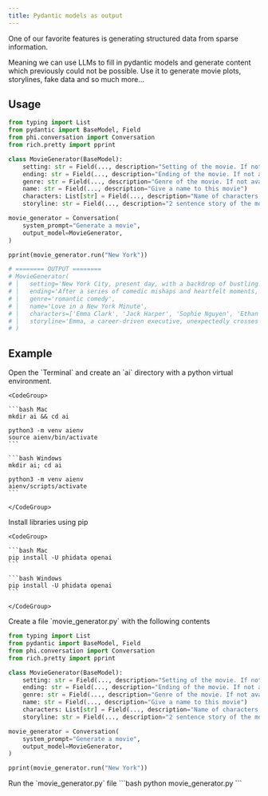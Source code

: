 ```yaml
---
title: Pydantic models as output
---
```


One of our favorite features is generating structured data from sparse information.

Meaning we can use LLMs to fill in pydantic models and generate content which previously could not be possible. Use it to generate movie plots, storylines, fake data and so much more...

## Usage

```python movie_generator.py
from typing import List
from pydantic import BaseModel, Field
from phi.conversation import Conversation
from rich.pretty import pprint

class MovieGenerator(BaseModel):
    setting: str = Field(..., description="Setting of the movie. If not available, provide a random setting.")
    ending: str = Field(..., description="Ending of the movie. If not available, provide a happy ending.")
    genre: str = Field(..., description="Genre of the movie. If not available, select romantic comedy.")
    name: str = Field(..., description="Give a name to this movie")
    characters: List[str] = Field(..., description="Name of characters for this movie.")
    storyline: str = Field(..., description="2 sentence story of the movie.")

movie_generator = Conversation(
    system_prompt="Generate a movie",
    output_model=MovieGenerator,
)

pprint(movie_generator.run("New York"))

# ======== OUTPUT ========
# MovieGenerator(
# │   setting='New York City, present day, with a backdrop of bustling urban life and the occasional serene moment in Central Park.',
# │   ending='After a series of comedic mishaps and heartfelt moments, the two leads confess their love for each other in a flash mob proposal in Times Square, leading to a joyful acceptance and a final kiss as the crowd cheers them on.',
# │   genre='romantic comedy',
# │   name='Love in a New York Minute',
# │   characters=['Emma Clark', 'Jack Harper', 'Sophie Nguyen', 'Ethan Wright', 'Lily Sanchez'],
# │   storyline='Emma, a career-driven executive, unexpectedly crosses paths with Jack, a free-spirited street artist. Their contrasting worlds collide through a serendipitous mix-up of their belongings, leading them on an adventurous quest through the city to reclaim what’s theirs, only to discover that they’ve found something even more valuable in each other.'
# )
```

## Example

<Steps>
  <Step title="Create a virtual environment">
    Open the `Terminal` and create an `ai` directory with a python virtual environment.

    <CodeGroup>

    ```bash Mac
    mkdir ai && cd ai

    python3 -m venv aienv
    source aienv/bin/activate
    ```

    ```bash Windows
    mkdir ai; cd ai

    python3 -m venv aienv
    aienv/scripts/activate
    ```

    </CodeGroup>

  </Step>
  <Step title="Install libraries">
    Install libraries using pip

    <CodeGroup>

    ```bash Mac
    pip install -U phidata openai
    ```

    ```bash Windows
    pip install -U phidata openai
    ```

    </CodeGroup>

  </Step>
  <Step title="Create a conversation with an output_model">
    Create a file `movie_generator.py` with the following contents

```python movie_generator.py
from typing import List
from pydantic import BaseModel, Field
from phi.conversation import Conversation
from rich.pretty import pprint

class MovieGenerator(BaseModel):
    setting: str = Field(..., description="Setting of the movie. If not available, provide a random setting.")
    ending: str = Field(..., description="Ending of the movie. If not available, provide a happy ending.")
    genre: str = Field(..., description="Genre of the movie. If not available, select romantic comedy.")
    name: str = Field(..., description="Give a name to this movie")
    characters: List[str] = Field(..., description="Name of characters for this movie.")
    storyline: str = Field(..., description="2 sentence story of the movie.")

movie_generator = Conversation(
    system_prompt="Generate a movie",
    output_model=MovieGenerator,
)

pprint(movie_generator.run("New York"))
```

  </Step>
  <Step title="Run the conversation">
    Run the `movie_generator.py` file
```bash
python movie_generator.py
```
  </Step>
</Steps>

<Snippet file="discord.mdx" />
